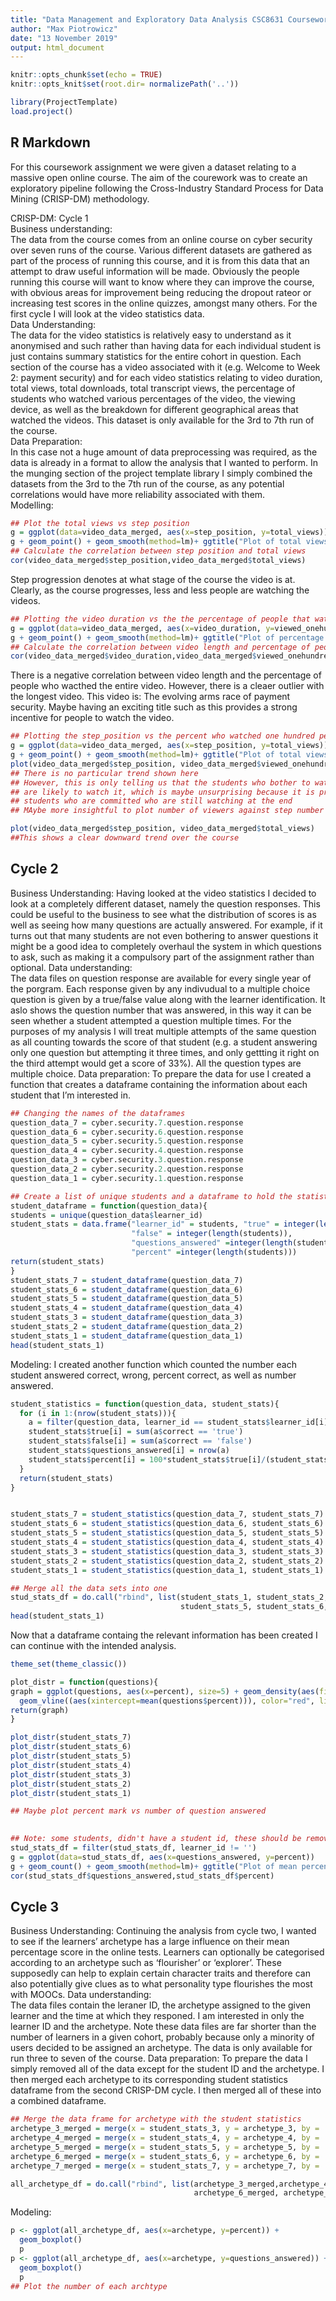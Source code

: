 ```yaml
---
title: "Data Management and Exploratory Data Analysis CSC8631 Coursework"
author: "Max Piotrowicz"
date: "13 November 2019"
output: html_document
---
```


```r
knitr::opts_chunk$set(echo = TRUE)
knitr::opts_knit$set(root.dir= normalizePath('..'))
```
```r
library(ProjectTemplate)
load.project()
```
## R Markdown
For this coursework assignment we were given a dataset relating to a massive open online course. The aim of the courework was to create an exploratory pipeline following the Cross-Industry Standard Process for Data Mining (CRISP-DM) methodology.    

CRISP-DM: Cycle 1  
Business understanding:   
The data from the course comes from an online course on cyber security over seven runs of the course. Various different datasets are gathered as part of the process of running this course, and it is from this data that an attempt to draw useful information will be made. Obviously the people running this course will want to know where they can improve the course, with obvious areas for improvement being reducing the dropout rateor or increasing test scores in the online quizzes, amongst many others. For the first cycle I will look at the video statistics data.  
Data Understanding:  
The data for the video statistics is relatively easy to understand as it anonymised and such rather than having data for each individual student is just contains summary statistics for the entire cohort in question. Each section of the course has a video associated with it (e.g. Welcome to Week 2: payment security) and for each video statistics relating to video duration, total views, total downloads, total transcript views, the percentage of students who watched various percentages of the video, the viewing device, as well as the breakdown for different geographical areas that watched the videos. This dataset is only available for the 3rd to 7th run of the course.  
Data Preparation:  
In this case not a huge amount of data preprocessing was required, as the data is already in a format to allow the analysis that I wanted to perform. In the munging section of the project template library I simply combined the datasets from the 3rd to the 7th run of the course, as any potential correlations would have more reliability associated with them.  
Modelling:
```r
## Plot the total views vs step position
g = ggplot(data=video_data_merged, aes(x=step_position, y=total_views))
g + geom_point() + geom_smooth(method=lm)+ ggtitle("Plot of total views vs step position") + xlab("Step position") + ylab("Total views")
## Calculate the correlation between step position and total views
cor(video_data_merged$step_position,video_data_merged$total_views)
```
Step progression denotes at what stage of the course the video is at. Clearly, as the course progresses, less and less people are watching the videos. 
```r
## Plotting the video duration vs the the percentage of people that watched the entire video
g = ggplot(data=video_data_merged, aes(x=video_duration, y=viewed_onehundred_percent))
g + geom_point() + geom_smooth(method=lm)+ ggtitle("Plot of percentage that wacthed entire video vs video duration") + xlab("Video duration") + ylab("Percentage that watched entire video")
## Calculate the correlation between video length and percentage of people that watched the entire video
cor(video_data_merged$video_duration,video_data_merged$viewed_onehundred_percent)
```
There is a negative correlation between video length and the percentage of people who wacthed the entire video. However, there is a cleaer outlier with the longest video. This video is: The evolving arms race of payment security. Maybe having an exciting title such as this provides a strong incentive for people to watch the video. 

```r
## Plotting the step_position vs the percent who watched one hundred per cent of the video
g = ggplot(data=video_data_merged, aes(x=step_position, y=total_views))
g + geom_point() + geom_smooth(method=lm)+ ggtitle("Plot of total views vs step position") + xlab("Step position") + ylab("Total views")
plot(video_data_merged$step_position, video_data_merged$viewed_onehundred_percent)
## There is no particular trend shown here
## However, this is only telling us that the students who bother to watch any of the video 
## are likely to watch it, which is maybe unsurprising because it is probably only the
## students who are committed who are still watching at the end
## MAybe more insightful to plot number of viewers against step number

plot(video_data_merged$step_position, video_data_merged$total_views)
##This shows a clear downward trend over the course

```

## Cycle 2

Business Understanding: 
Having looked at the video statistics I decided to look at a completely different dataset, namely the question responses. This could be useful to the business to see what the distribution of scores is as well as seeing how many questions are actually answered. For example, if it turns out that many students are not even bothering to answer questions it might be a good idea to completely overhaul the system in which questions to ask, such as making it a compulsory part of the assignment rather than optional.
Data understanding:  
The data files on question response are available for every single year of the porgram. Each response given by any indivudual to a multiple choice question is given by a true/false value along with the learner identification. It aslo shows the question number that was answered, in this way it can be seen whether a student attempted a question multiple times. For the purposes of my analysis I will treat multiple attempts of the same question as all counting towards the score of that student (e.g. a student answering only one question but attempting it three times, and only gettting it right on the third attempt would get a score of 33%). All the question types are multiple choice. 
Data preparation: 
To prepare the data for use I created a function that creates a dataframe containing the information about each student that I'm interested in.

```r
## Changing the names of the dataframes
question_data_7 = cyber.security.7.question.response
question_data_6 = cyber.security.6.question.response
question_data_5 = cyber.security.5.question.response
question_data_4 = cyber.security.4.question.response
question_data_3 = cyber.security.3.question.response
question_data_2 = cyber.security.2.question.response
question_data_1 = cyber.security.1.question.response

## Create a list of unique students and a dataframe to hold the statistics created (with all currently unknown statistics initialsed to zero)
student_dataframe = function(question_data){
students = unique(question_data$learner_id)
student_stats = data.frame("learner_id" = students, "true" = integer(length(students)),
                           "false" = integer(length(students)), 
                           "questions_answered" =integer(length(students)),
                           "percent" =integer(length(students)))
return(student_stats)
}
student_stats_7 = student_dataframe(question_data_7)
student_stats_6 = student_dataframe(question_data_6)
student_stats_5 = student_dataframe(question_data_5)
student_stats_4 = student_dataframe(question_data_4)
student_stats_3 = student_dataframe(question_data_3)
student_stats_2 = student_dataframe(question_data_2)
student_stats_1 = student_dataframe(question_data_1)
head(student_stats_1)
```
Modeling:
I created another function which counted the number each student answered correct, wrong, percent correct, as well as number answered. 
```r

student_statistics = function(question_data, student_stats){
  for (i in 1:(nrow(student_stats))){
    a = filter(question_data, learner_id == student_stats$learner_id[i])
    student_stats$true[i] = sum(a$correct == 'true')
    student_stats$false[i] = sum(a$correct == 'false')
    student_stats$questions_answered[i] = nrow(a)
    student_stats$percent[i] = 100*student_stats$true[i]/(student_stats$true[i]+student_stats$false[i])
  }
  return(student_stats)
}


student_stats_7 = student_statistics(question_data_7, student_stats_7)
student_stats_6 = student_statistics(question_data_6, student_stats_6)
student_stats_5 = student_statistics(question_data_5, student_stats_5)
student_stats_4 = student_statistics(question_data_4, student_stats_4)
student_stats_3 = student_statistics(question_data_3, student_stats_3)
student_stats_2 = student_statistics(question_data_2, student_stats_2)
student_stats_1 = student_statistics(question_data_1, student_stats_1)

## Merge all the data sets into one
stud_stats_df = do.call("rbind", list(student_stats_1, student_stats_2, student_stats_3, student_stats_4,
                                      student_stats_5, student_stats_6, student_stats_7))
head(student_stats_1)
```
Now that a dataframe containg the relevant information has been created I can continue with the intended analysis. 

```r
theme_set(theme_classic())

plot_distr = function(questions){
graph = ggplot(questions, aes(x=percent), size=5) + geom_density(aes(fill=factor(1)), alpha=0.8) +
  geom_vline((aes(xintercept=mean(questions$percent))), color="red", linetype="dashed", size=1)
return(graph)
}

plot_distr(student_stats_7)
plot_distr(student_stats_6)
plot_distr(student_stats_5)
plot_distr(student_stats_4)
plot_distr(student_stats_3)
plot_distr(student_stats_2)
plot_distr(student_stats_1)

## Maybe plot percent mark vs number of question answered
  
```

```r
## Note: some students, didn't have a student id, these should be removed from the dataset at this stage ## as otherwise they will have a very high number of questions answered value
stud_stats_df = filter(stud_stats_df, learner_id != '')
g = ggplot(data=stud_stats_df, aes(x=questions_answered, y=percent))
g + geom_count() + geom_smooth(method=lm)+ ggtitle("Plot of mean percentage vs number of question responses") + xlab("Question responses") + ylab("Mean Percentage")
cor(stud_stats_df$questions_answered,stud_stats_df$percent)
```

## Cycle 3

Business Understanding: 
Continuing the analysis from cycle two, I wanted to see if the learners' archetype has a large influence on their mean percentage score in the online tests. Learners can optionally be categorised according to an archetype such as 'flourisher' or 'explorer'. These supposedly can help to explain certain character traits and therefore can also potentially give clues as to what personality type flourishes the most with MOOCs.
Data understanding:  
The data files contain the leraner ID, the archetype assigned to the given learner and the time at which they responed. I am interested in only the learner ID and the archetype. Note these data files are far shorter than the number of learners in a given cohort, probably because only a minority of users decided to be assigned an archetype. The data is only available for run three to seven of the course.
Data preparation: 
To prepare the data I simply removed all of the data except for the student ID and the archetype. I then merged each archetype to its corresponding student statistics dataframe from the second CRISP-DM cycle. I then merged all of these into a combined dataframe. 

```r
## Merge the data frame for archetype with the student statistics 
archetype_3_merged = merge(x = student_stats_3, y = archetype_3, by = 'learner_id')
archetype_4_merged = merge(x = student_stats_4, y = archetype_4, by = 'learner_id')
archetype_5_merged = merge(x = student_stats_5, y = archetype_5, by = 'learner_id')
archetype_6_merged = merge(x = student_stats_6, y = archetype_6, by = 'learner_id')
archetype_7_merged = merge(x = student_stats_7, y = archetype_7, by = 'learner_id')

all_archetype_df = do.call("rbind", list(archetype_3_merged,archetype_4_merged, archetype_5_merged,
                                         archetype_6_merged, archetype_7_merged))
```
Modeling: 
```r
p <- ggplot(all_archetype_df, aes(x=archetype, y=percent)) + 
  geom_boxplot() 
  p
p <- ggplot(all_archetype_df, aes(x=archetype, y=questions_answered)) + 
  geom_boxplot() 
  p
## Plot the number of each archtype 
```


